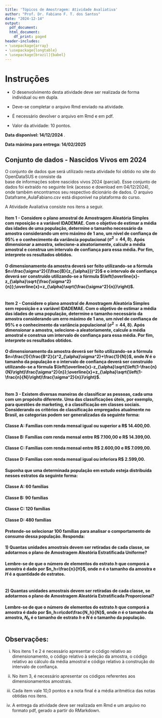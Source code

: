 ```yaml
---
title: 'Tópicos de Amostragem: Atividade Avaliativa'
author: "Prof. Dr. Fabiano F. T. dos Santos"
date: "2024-12-14"
output:
  pdf_document: 
  html_document:
    df_print: paged
header-includes:
- \usepackage{array}
- \usepackage{longtable}
- \usepackage[brazil]{babel}
---
```


# Instruções

- O desenvolvimento desta atividade deve ser realizada de forma individual ou em dupla.

- Deve-se completar o arquivo Rmd enviado na atividade.

- É necessário devolver o arquivo em Rmd e em pdf.

- Valor da atividade: 10 pontos.


**Data disponível: 14/12/2024 **.

**Data máxima para entrega: 14/02/2025**


## Conjunto de dados - Nascidos Vivos em 2024

O conjunto de dados que será utilizado nesta atividade foi obtido no site do OpenDataSUS e consiste da   
base de informações sobre nascidos vivos 2024 (parcial). Esse conjunto de dados foi extraído no seguinte link 
\texttt{https://opendatasus.saude.gov.br/dataset/sistema-de-informacao-sobre-nascidos-vivos-sinasc} (acesso e download em 04/12/2024), onde também encontramos seu respectivo dicionário de dados. O arquivo Dataframe_AulaFabiano.csv está disponível na plataforma do curso.


A Atividade Avaliativa consiste nos itens a seguir.

#### Item 1 - Considere o plano amostral de Amostragem Aleatória Simples com reposição e a variável IDADEMAE. Com o objetivo de estimar a média das idades de uma população, determine o tamanho necessário da amostra considerando um erro máximo de 1 ano, um nível de confiança de 95% e o conhecimento da variância populacional ($\sigma^2=44,8$). Após dimensionar a amostra, selecione-a aleatoriamente, calcule a média amostral e construa um intervalo de confiança para essa média. Por fim, interprete os resultados obtidos.

#### O dimensionamento da amostra deverá ser feito utilizando-se a fórmula $n=\frac{\sigma^2}{(\frac{B}{z_{\alpha}})^2}$ e o intervalo de confiança deverá ser construído utilizando-se a fórmula $\left(\overline{x}-z_{\alpha}\sqrt{\frac{\sigma^2}{n}};\overline{x}+z_{\alpha}\sqrt{\frac{\sigma^2}{n}}\right)$.


```r

```


#### Item 2 - Considere o plano amostral de Amostragem Aleatória Simples sem reposição e a variável IDADEMAE. Com o objetivo de estimar a média das idades de uma população, determine o tamanho necessário da amostra considerando um erro máximo de 1 ano, um nível de confiança de 95% e o conhecimento da variância populacional ($\sigma^2=44,8$). Após dimensionar a amostra, selecione-a aleatoriamente, calcule a média amostral e construa um intervalo de confiança para essa média. Por fim, interprete os resultados obtidos.

#### O dimensionamento da amostra deverá ser feito utilizando-se a fórmula $n=\frac{1}{\frac{B^2}{z^2_{\alpha}\sigma^2}+\frac{1}{N}}$, onde $N$ é o tamanho da população e o intervalo de confiança deverá ser construído utilizando-se a fórmula $\left(\overline{x}-z_{\alpha}\sqrt{\left(1-\frac{n}{N}\right)\frac{\sigma^2}{n}};\overline{x}+z_{\alpha}\sqrt{\left(1-\frac{n}{N}\right)\frac{\sigma^2}{n}}\right)$.

```r

```

#### Item 3 - Existem diversas maneiras de classificar as pessoas, cada uma com um propósito diferente. Uma das classificações úteis, por exemplo, para questões de marketing, é a classificação em classes sociais. Considerando os critérios de classificação empregados atualmente no Brasil, as categorias podem ser generalizadas da seguinte forma:

#### Classe A: Famílias com renda mensal igual ou superior a R$ 14.400,00.
#### Classe B: Famílias com renda mensal entre R$ 7.100,00 e R$ 14.399,00.
#### Classe C: Famílias com renda mensal entre R$ 2.600,00 e R$ 7.099,00.
#### Classe D: Famílias com renda mensal igual ou inferiora R$ 2.599,00.

#### Suponha que uma determinada população em estudo esteja distribuída nesses estratos da seguinte forma:

#### Classe A: 60 famílias
#### Classe B: 90 famílias
#### Classe C: 120 famílias
#### Classe D: 480 famílias

#### Pretende-se selecionar 100 famílias para analisar o comportamento de consumo dessa população. Responda:

#### 1) Quantas unidades amostrais devem ser retiradas de cada classe, se adotarmos o plano de Amostragem Aleatória Estratificada Uniforme?

#### Lembre-se de que o número de elementos do estrato $h$ que comporá a amostra é dado por $n_h=\frac{n}{H}$, onde $n$ é o tamanho da amostra e $H$ é a quantidade de estratos.

```r

```

#### 2) Quantas unidades amostrais devem ser retiradas de cada classe, se adotarmos o plano de Amostragem Aleatória Estratificada Proporcional?

#### Lembre-se de que o número de elementos do estrato $h$ que comporá a amostra é dado por $n_h=n\cdot\frac{N_h}{N}$, onde $n$ é o tamanho da amostra, $N_h$ é o tamanho de estrato $h$ e $N$ é o tamanho da população.

```r

```

## Observações:

(i) Nos itens 1 e 2 é necessário apresentar o código relativo ao dimensionamento, o código relativo à seleção da amostra, o código relativo ao cálculo da média amostral e código relativo à construção do intervalo de confiança.

(ii) No item 3, é necessário apresentar os códigos referentes aos dimensionamentos amostrais. 

(iii) Cada item vale 10,0 pontos e a nota final é a média aritmética das notas obtidas nos itens.

(iv) A entrega da atividade deve ser realizada em Rmd e um arquivo no formato pdf, gerado a partir do RMarkdown.

